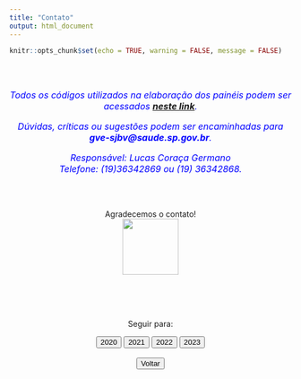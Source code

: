 ```yaml
---
title: "Contato"
output: html_document
---
```


```r
knitr::opts_chunk$set(echo = TRUE, warning = FALSE, message = FALSE)
```


<Br><Br>
<p><center><font color="blue" size="3px"><i>Todos os códigos utilizados na elaboração dos painéis podem ser acessados ***[neste link](https://github.com/lucascgmermano/relatorio)***.</p> 
<p>Dúvidas, críticas ou sugestões podem ser encaminhadas para ***gve-sjbv@saude.sp.gov.br***.</p>
Responsável: Lucas Coraça Germano 
<Br>
Telefone: (19)36342869 ou (19) 36342868.</i></b></font></center>

<Br><Br>

<center>
</html> 
Agradecemos o contato!
<Br>
<img src="like.png" width="100">
</html>
<center> 


<Br><Br><Br>

<html>
<p style="text-align: center;">Seguir para:</p>
<body>
  <form style="text-align: center;">
    <input type="button" value="2020" onclick="window.location.href='relatorio20.html'">
    <input type="button" value="2021" onclick="window.location.href='relatorio21.html'">
    <input type="button" value="2022" onclick="window.location.href='relatorio22.html'">
    <input type="button" value="2023" onclick="window.location.href='relatorio23.html'"><Br><Br>
    <input type="button" value="Voltar" onClick="history.go(-1)">
  </form>
</body>
</html>
